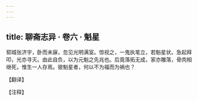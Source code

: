 ```yaml
---
---
---
```

title: 聊斋志异 · 卷六 · 魁星
---

郓城张济宇，卧而未寐，忽见光明满室。惊视之，一鬼执笔立，若魁星状。急起拜叩，光亦寻灭。由此自负，以为元魁之先兆也。后竟落拓无成，家亦雕落，骨肉相继死，惟生一人存焉。彼魁星者，何以不为福而为祸也？

【翻译】

【注释】

